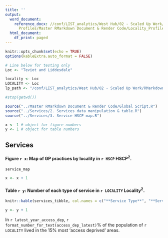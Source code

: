```yaml
---
title: ''
output:
  word_document:
    reference_docx: //conf/LIST_analytics/West Hub/02 - Scaled Up Work/RMarkdown/Locality
      Profiles/Master RMarkdown Document & Render Code/Locality_Profiles_Report_Template.docx
  html_document:
    df_print: paged
---
```



```r
knitr::opts_chunk$set(echo = TRUE)
options(kableExtra.auto_format = FALSE)

# Line below for testing only
Loc <- "Teviot and Liddesdale"

locality <- Loc
LOCALITY <- Loc
lp_path <- "/conf/LIST_analytics/West Hub/02 - Scaled Up Work/RMarkdown/Locality Profiles/"

#stop(getwd())

source("../Master RMarkdown Document & Render Code/Global Script.R")
source("../Services/2. Services data manipulation & table.R")
source("../Services/3. Service HSCP map.R")

x <- 1 # object for figure numbers
y <- 1 # object for table numbers
```


## Services

#### Figure `r x`: Map of GP practices by locality in `r HSCP` HSCP^2^.

\newline

```r
service_map

x <- x + 1
```


\newline

#### Table `r y`: Number of each type of service in `r LOCALITY` Locality^2^.
\newline

```r
knitr::kable(services_tibble, col.names = c("**Service Type**", "**Service**", "**Number**"))

y <- y + 1
```

\newline

In `r latest_year_access_dep`, `r format_number_for_text(access_dep_latest)`% of the population of `r LOCALITY` lived in the 15% most 'access deprived' areas.

